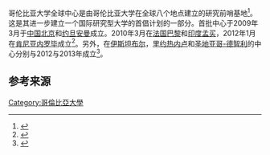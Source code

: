 哥伦比亚大学全球中心是由哥伦比亚大学在全球八个地点建立的研究前哨基地<ref>{{Cite web|url=http://globalcenters.columbia.edu/|title=Columbia Global Centers|access-date=2016-05-12|archive-date=2022-06-08|archive-url=https://web.archive.org/web/20220608225121/https://globalcenters.columbia.edu/}}</ref>。这是其进一步建立一个国际研究型大学的首倡计划的一部分。首批中心于2009年3月于[[中国|中国]][[北京|北京]]和[[约旦|约旦]][[安曼|安曼]]成立。2010年3月在[[法国|法国]][[巴黎|巴黎]]和[[印度|印度]][[孟买|孟买]]，2012年1月在[[肯尼亚|肯尼亚]][[内罗毕|内罗毕]]成立<ref>{{Cite news|url=http://news.columbia.edu/global/1961|title=Columbia University Establishes Global Centers in South Asia and Europe|date=2010-03-22|work=Global Impact-Columbia University|accessdate=2011-08-29|archive-date=2015-09-15|archive-url=https://web.archive.org/web/20150915121345/http://news.columbia.edu/global/1961}}</ref>。另外，在[[伊斯坦布尔|伊斯坦布尔]]，[[里约热内卢|里约热内卢]]和[[圣地亚哥-德智利|圣地亚哥-德智利]]的中心分别与2012与2013年成立<ref name="CGC">{{Cite web|url=http://www.wikicu.com/Columbia_Global_Centers|title=Columbia Global Centers|work=WikiCU|access-date=2016-05-12|archive-date=2022-05-26|archive-url=https://web.archive.org/web/20220526125720/https://www.wikicu.com/Columbia_Global_Centers}}</ref>。

== 参考来源 ==
{{Reflist|colwidth=30em}}
{{哥倫比亞大學}}
{{university-stub}}

[[Category:哥倫比亞大學|Category:哥倫比亞大學]]